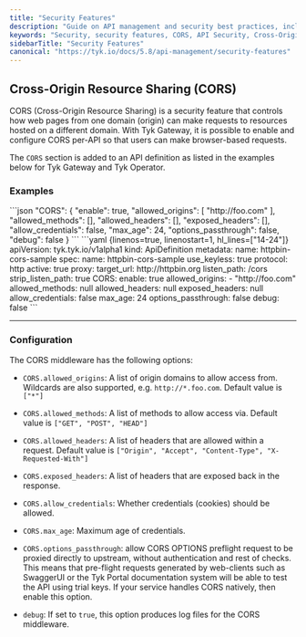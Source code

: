 ```yaml
---
title: "Security Features"
description: "Guide on API management and security best practices, including authentication, authorization, resource protection, governance, and OWASP threat mitigation with Tyk."
keywords: "Security, security features, CORS, API Security, Cross-Origin Resource Sharing, Security, Configuration"
sidebarTitle: "Security Features"
canonical: "https://tyk.io/docs/5.8/api-management/security-features"
---
```


## Cross-Origin Resource Sharing (CORS)

CORS (Cross-Origin Resource Sharing) is a security feature that controls how web pages from one domain (origin) can make requests to resources hosted on a different domain. With Tyk Gateway, it is possible to enable and configure CORS per-API so that users can make browser-based requests.

The `CORS` section is added to an API definition as listed in the examples below for Tyk Gateway and Tyk Operator.

### Examples

<Tabs>
<Tab title="Tyk Classic API Definition">
```json
"CORS": {
  "enable": true,
  "allowed_origins": [
    "http://foo.com"
  ],
  "allowed_methods": [],
  "allowed_headers": [],
  "exposed_headers": [],
  "allow_credentials": false,
  "max_age": 24,
  "options_passthrough": false,
  "debug": false
}
```
</Tab>
<Tab title="Tyk Operator API Definition">
```yaml {linenos=true, linenostart=1, hl_lines=["14-24"]}
apiVersion: tyk.tyk.io/v1alpha1
kind: ApiDefinition
metadata:
  name: httpbin-cors-sample
spec:
  name: httpbin-cors-sample
  use_keyless: true
  protocol: http
  active: true
  proxy:
    target_url: http://httpbin.org
    listen_path: /cors
    strip_listen_path: true
  CORS:
    enable: true
    allowed_origins:
      - "http://foo.com"
    allowed_methods: null
    allowed_headers: null
    exposed_headers: null
    allow_credentials: false
    max_age: 24
    options_passthrough: false
    debug: false
```
</Tab>
</Tabs>

---

### Configuration

The CORS middleware has the following options:

* `CORS.allowed_origins`: A list of origin domains to allow access from. Wildcards are also supported, e.g. `http://*.foo.com`. Default value is `["*"]`

* `CORS.allowed_methods`: A list of methods to allow access via. Default value is `["GET", "POST", "HEAD"]`

* `CORS.allowed_headers`: A list of headers that are allowed within a request. Default value is `["Origin", "Accept", "Content-Type", "X-Requested-With"]`

* `CORS.exposed_headers`: A list of headers that are exposed back in the response.

* `CORS.allow_credentials`: Whether credentials (cookies) should be allowed.

* `CORS.max_age`: Maximum age of credentials.

* `CORS.options_passthrough`: allow CORS OPTIONS preflight request to be proxied directly to upstream, without authentication and rest of checks. This means that pre-flight requests generated by web-clients such as SwaggerUI or 
the Tyk Portal documentation system will be able to test the API using trial keys. If your service handles CORS natively, then enable this option.

* `debug`: If set to `true`, this option produces log files for the CORS middleware.

